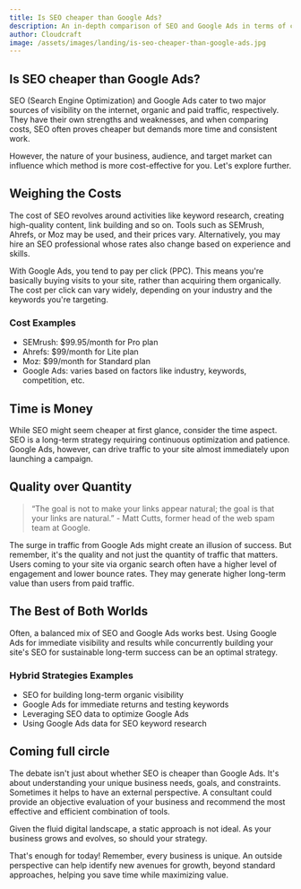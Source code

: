 ```yaml
---
title: Is SEO cheaper than Google Ads?
description: An in-depth comparison of SEO and Google Ads in terms of costs and benefits for small business owners. 
author: Cloudcraft
image: /assets/images/landing/is-seo-cheaper-than-google-ads.jpg
---
```


## Is SEO cheaper than Google Ads?

SEO (Search Engine Optimization) and Google Ads cater to two major sources of visibility on the internet, organic and paid traffic, respectively. They have their own strengths and weaknesses, and when comparing costs, SEO often proves cheaper but demands more time and consistent work.

However, the nature of your business, audience, and target market can influence which method is more cost-effective for you. Let's explore further. 

<ServicesBlurb />

## Weighing the Costs 

The cost of SEO revolves around activities like keyword research, creating high-quality content, link building and so on. Tools such as SEMrush, Ahrefs, or Moz may be used, and their prices vary. Alternatively, you may hire an SEO professional whose rates also change based on experience and skills. 

With Google Ads, you tend to pay per click (PPC). This means you're basically buying visits to your site, rather than acquiring them organically. The cost per click can vary widely, depending on your industry and the keywords you're targeting.  

### Cost Examples

 * SEMrush: $99.95/month for Pro plan
 * Ahrefs: $99/month for Lite plan
 * Moz: $99/month for Standard plan
 * Google Ads: varies based on factors like industry, keywords, competition, etc.

## Time is Money

While SEO might seem cheaper at first glance, consider the time aspect. SEO is a long-term strategy requiring continuous optimization and patience. Google Ads, however, can drive traffic to your site almost immediately upon launching a campaign.

<GetStartedBlurb />

## Quality over Quantity

<blockquote>“The goal is not to make your links appear natural; the goal is that your links are natural.” - Matt Cutts, former head of the web spam team at Google.</blockquote>

The surge in traffic from Google Ads might create an illusion of success. But remember, it's the quality and not just the quantity of traffic that matters. Users coming to your site via organic search often have a higher level of engagement and lower bounce rates. They may generate higher long-term value than users from paid traffic.

## The Best of Both Worlds

Often, a balanced mix of SEO and Google Ads works best. Using Google Ads for immediate visibility and results while concurrently building your site's SEO for sustainable long-term success can be an optimal strategy. 

### Hybrid Strategies Examples 

 * SEO for building long-term organic visibility
 * Google Ads for immediate returns and testing keywords
 * Leveraging SEO data to optimize Google Ads 
 * Using Google Ads data for SEO keyword research

## Coming full circle

The debate isn't just about whether SEO is cheaper than Google Ads. It's about understanding your unique business needs, goals, and constraints. Sometimes it helps to have an external perspective. A consultant could provide an objective evaluation of your business and recommend the most effective and efficient combination of tools.

Given the fluid digital landscape, a static approach is not ideal. As your business grows and evolves, so should your strategy. 

That's enough for today! Remember, every business is unique. An outside perspective can help identify new avenues for growth, beyond standard approaches, helping you save time while maximizing value.